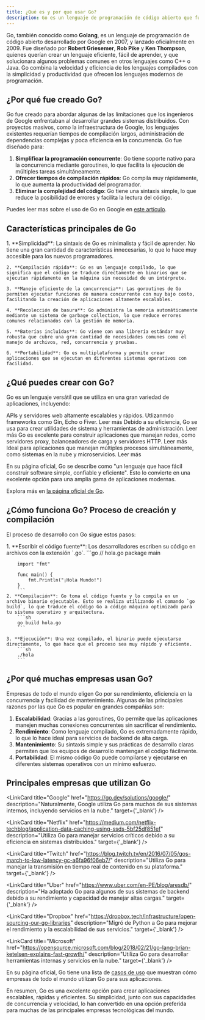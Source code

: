 ```yaml
---
title: ¿Qué es y por que usar Go?
description: Go es un lenguaje de programación de código abierto que fue creado en el año 2009 por Google. En este video, vamos a conocer qué es Go, para qué se utiliza y cuáles son sus características principales.
---
```



<Icon name="seti:go" label="El logo de Go" size='200px' color='#00acd7'/>

Go, también conocido como **Golang**, es un lenguaje de programación de código abierto desarrollado por Google en 2007, y lanzado oficialmente en 2009. Fue diseñado por **Robert Griesemer**, **Rob Pike** y **Ken Thompson**, quienes querían crear un lenguaje eficiente, fácil de aprender, y que solucionara algunos problemas comunes en otros lenguajes como C++ o Java. Go combina la velocidad y eficiencia de los lenguajes compilados con la simplicidad y productividad que ofrecen los lenguajes modernos de programación.

## ¿Por qué fue creado Go?

Go fue creado para abordar algunas de las limitaciones que los ingenieros de Google enfrentaban al desarrollar grandes sistemas distribuidos. Con proyectos masivos, como la infraestructura de Google, los lenguajes existentes requerían tiempos de compilación largos, administración de dependencias complejas y poca eficiencia en la concurrencia. Go fue diseñado para:

1. **Simplificar la programación concurrente**: Go tiene soporte nativo para la concurrencia mediante goroutines, lo que facilita la ejecución de múltiples tareas simultáneamente.
2. **Ofrecer tiempos de compilación rápidos**: Go compila muy rápidamente, lo que aumenta la productividad del programador.
3. **Eliminar la complejidad del código**: Go tiene una sintaxis simple, lo que reduce la posibilidad de errores y facilita la lectura del código.

Puedes leer mas sobre el uso de Go en Google en [este artículo](https://go.dev/solutions/google/).

## Características principales de Go


<Steps>
    1. **Simplicidad**: La sintaxis de Go es minimalista y fácil de aprender. No tiene una gran cantidad de características innecesarias, lo que lo hace muy accesible para los nuevos programadores.
    
    2. **Compilación rápida**: Go es un lenguaje compilado, lo que significa que el código se traduce directamente en binarios que se ejecutan rápidamente en la máquina sin necesidad de un intérprete.
    
    3. **Manejo eficiente de la concurrencia**: Las goroutines de Go permiten ejecutar funciones de manera concurrente con muy bajo costo, facilitando la creación de aplicaciones altamente escalables.

    4. **Recolección de basura**: Go administra la memoria automáticamente mediante un sistema de garbage collection, lo que reduce errores comunes relacionados con la gestión de memoria.

    5. **Baterías incluidas**: Go viene con una librería estándar muy robusta que cubre una gran cantidad de necesidades comunes como el manejo de archivos, red, concurrencia y pruebas.

    6. **Portabilidad**: Go es multiplataforma y permite crear aplicaciones que se ejecutan en diferentes sistemas operativos con facilidad.
</Steps>

## ¿Qué puedes crear con Go?

Go es un lenguaje versátil que se utiliza en una gran variedad de aplicaciones, incluyendo:



<CardGrid>
    <Card title='Desarrollo Web' icon='laptop'> 
        APIs y servidores web altamente escalables y rápidos. Utlizanmdo frameworks como Gin, Echo o Fiver.
        <LinkButton href="https://go.dev/solutions/webdev" variant="minimal" target={'_blank'}>
            Leer más 
        </LinkButton>
    </Card>
    <Card title='Herramientas de línea de comandos (CLI)' icon='seti:powershell'> 
        Debido a su eficiencia, Go se usa para crear utilidades de sistema y herramientas de administración.
        <LinkButton href="https://go.dev/solutions/clis" variant="minimal" target={'_blank'}>
            Leer más 
        </LinkButton>
    </Card>
    <Card title='Servicios en la nube y de red' icon='rss'> 
        Go es excelente para construir aplicaciones que manejan redes, como servidores proxy, balanceadores de carga y servidores HTTP.
        <LinkButton href="https://go.dev/solutions/cloud" variant="minimal" target={'_blank'}>
            Leer más 
        </LinkButton>
    </Card>
    <Card title='Sistemas distribuidos' icon='seti:hex'> 
        Ideal para aplicaciones que manejan múltiples procesos simultáneamente, como sistemas en la nube y microservicios.
        <LinkButton href="https://go.dev/solutions/devops" variant="minimal" target={'_blank'}>
            Leer más 
        </LinkButton>
    </Card>
</CardGrid>

En su página oficial, Go se describe como "un lenguaje que hace fácil construir software simple, confiable y eficiente". Esto lo convierte en una excelente opción para una amplia gama de aplicaciones modernas.

Explora más en [la página oficial de Go](https://go.dev/solutions/use-cases).

## ¿Cómo funciona Go? Proceso de creación y compilación

El proceso de desarrollo con Go sigue estos pasos:

<Steps>
    1. **Escribir el código fuente**: Los desarrolladores escriben su código en archivos con la extensión `.go`.
        ```go
        // hola.go
        package main

        import "fmt"

        func main() {
            fmt.Println("¡Hola Mundo!")
        }
        ```
    2. **Compilación**: Go toma el código fuente y lo compila en un archivo binario ejecutable. Esto se realiza utilizando el comando `go build`, lo que traduce el código Go a código máquina optimizado para tu sistema operativo y arquitectura.
        ```sh
        go build hola.go
        ```

    3. **Ejecución**: Una vez compilado, el binario puede ejecutarse directamente, lo que hace que el proceso sea muy rápido y eficiente.
        ```sh
        ./hola
        ```
    
</Steps>

## ¿Por qué muchas empresas usan Go?

Empresas de todo el mundo eligen Go por su rendimiento, eficiencia en la concurrencia y facilidad de mantenimiento. Algunas de las principales razones por las que Go es popular en grandes compañías son:

1. **Escalabilidad**: Gracias a las goroutines, Go permite que las aplicaciones manejen muchas conexiones concurrentes sin sacrificar el rendimiento.
2. **Rendimiento**: Como lenguaje compilado, Go es extremadamente rápido, lo que lo hace ideal para servicios de backend de alta carga.
3. **Mantenimiento**: Su sintaxis simple y sus prácticas de desarrollo claras permiten que los equipos de desarrollo mantengan el código fácilmente.
4. **Portabilidad**: El mismo código Go puede compilarse y ejecutarse en diferentes sistemas operativos con un mínimo esfuerzo.

## Principales empresas que utilizan Go


<LinkCard
    title="Google"
    href="https://go.dev/solutions/google/"
    description="Naturalmente, Google utiliza Go para muchos de sus sistemas internos, incluyendo servicios en la nube."
    target={'_blank'}
/>

<LinkCard
    title="Netflix"
    href="https://medium.com/netflix-techblog/application-data-caching-using-ssds-5bf25df851ef"
    description="Utiliza Go para manejar servicios críticos debido a su eficiencia en sistemas distribuidos."
    target={'_blank'}
/>

<LinkCard
    title="Twitch"
    href="https://blog.twitch.tv/en/2016/07/05/gos-march-to-low-latency-gc-a6fa96f06eb7/"
    description="Utiliza Go para manejar la transmisión en tiempo real de contenido en su plataforma."
    target={'_blank'}
/>

<LinkCard
    title="Uber"
    href="https://www.uber.com/en-PE/blog/aresdb/"
    description="Ha adoptado Go para algunos de sus sistemas de backend debido a su rendimiento y capacidad de manejar altas cargas."
    target={'_blank'}
/>

<LinkCard
    title="Dropbox"
    href="https://dropbox.tech/infrastructure/open-sourcing-our-go-libraries"
    description="Migró de Python a Go para mejorar el rendimiento y la escalabilidad de sus servicios."
    target={'_blank'}
/>

<LinkCard
    title="Microsoft"
    href="https://opensource.microsoft.com/blog/2018/02/21/go-lang-brian-ketelsen-explains-fast-growth/"
    description="Utiliza Go para desarrollar herramientas internas y servicios en la nube."
    target={'_blank'}
/>

En su página oficial, Go tiene una lista de [casos de uso](https://go.dev/solutions/case-studies) que muestran cómo empresas de todo el mundo utilizan Go para sus aplicaciones.

En resumen, Go es una excelente opción para crear aplicaciones escalables, rápidas y eficientes. Su simplicidad, junto con sus capacidades de concurrencia y velocidad, lo han convertido en una opción preferida para muchas de las principales empresas tecnológicas del mundo.